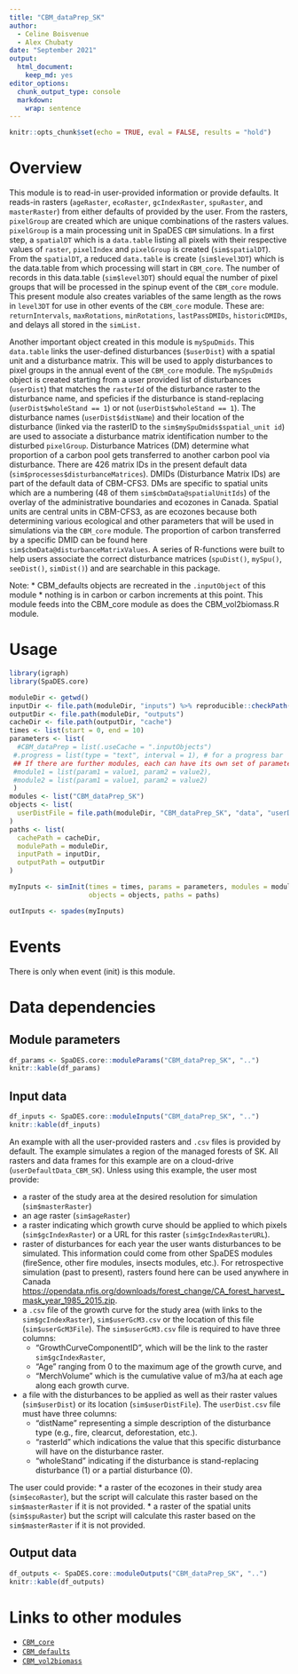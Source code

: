 ---
title: "CBM_dataPrep_SK"
author:
  - Celine Boisvenue
  - Alex Chubaty
date: "September 2021"
output:
  html_document:
    keep_md: yes
editor_options:
  chunk_output_type: console
  markdown: 
    wrap: sentence
---

```{r setup, include=FALSE}
knitr::opts_chunk$set(echo = TRUE, eval = FALSE, results = "hold")
```

# Overview

This module is to read-in user-provided information or provide defaults.
It reads-in rasters (`ageRaster`, `ecoRaster`, `gcIndexRaster`, `spuRaster`, and `masterRaster`) from either defaults of provided by the user.
From the rasters, `pixelGroup` are created which are unique combinations of the rasters values.
`pixelGroup` is a main processing unit in SpaDES `CBM` simulations.
In a first step, a `spatialDT` which is a `data.table` listing all pixels with their respective values of `raster`, `pixelIndex` and `pixelGroup` is created (`sim$spatialDT`).
From the `spatialDT`, a reduced `data.table` is create (`sim$level3DT`) which is the data.table from which processing will start in `CBM_core`.
The number of records in this data.table (`sim$level3DT`) should equal the number of pixel groups that will be processed in the spinup event of the `CBM_core` module.
This present module also creates variables of the same length as the rows in `level3DT` for use in other events of the `CBM_core` module.
These are: `returnIntervals`, `maxRotations`, `minRotations`, `lastPassDMIDs`, `historicDMIDs`, and delays all stored in the `simList.`

Another important object created in this module is `mySpuDmids`.
This `data.table` links the user-defined disturbances (`$userDist`) with a spatial unit and a disturbance matrix.
This will be used to apply disturbances to pixel groups in the annual event of the `CBM_core` module.
The `mySpuDmids` object is created starting from a user provided list of disturbances (`userDist`) that matches the `rasterId` of the disturbance raster to the disturbance name, and speficies if the disturbance is stand-replacing (`userDist$wholeStand == 1`) or not (`userDist$wholeStand == 1`).
The disturbance names (`userDist$distName`) and their location of the disturbance (linked via the rasterID to the `sim$mySpuDmids$spatial_unit id`) are used to associate a disturbance matrix identification number to the disturbed `pixelGroup`.
Disturbance Matrices (DM) determine what proportion of a carbon pool gets transferred to another carbon pool via disturbance.
There are 426 matrix IDs in the present default data (`sim$processes$disturbanceMatrices`).
DMIDs (Disturbance Matrix IDs) are part of the default data of CBM-CFS3.
DMs are specific to spatial units which are a numbering (48 of them `sim$cbmData@spatialUnitIds`) of the overlay of the administrative boundaries and ecozones in Canada.
Spatial units are central units in CBM-CFS3, as are ecozones because both determining various ecological and other parameters that will be used in simulations via the `CBM_core` module.
The proportion of carbon transferred by a specific DMID can be found here `sim$cbmData@disturbanceMatrixValues`.
A series of R-functions were built to help users associate the correct disturbance matrices (`spuDist()`, `mySpu()`, `seeDist()`, `simDist()`) and are searchable in this package.

Note: \* CBM_defaults objects are recreated in the `.inputObject` of this module \* nothing is in carbon or carbon increments at this point.
This module feeds into the CBM_core module as does the CBM_vol2biomass.R module.

# Usage

```{r module_dataprep_usage, eval=FALSE}
library(igraph)
library(SpaDES.core)

moduleDir <- getwd()
inputDir <- file.path(moduleDir, "inputs") %>% reproducible::checkPath(create = TRUE)
outputDir <- file.path(moduleDir, "outputs")
cacheDir <- file.path(outputDir, "cache")
times <- list(start = 0, end = 10)
parameters <- list(
  #CBM_dataPrep = list(.useCache = ".inputObjects")
 #.progress = list(type = "text", interval = 1), # for a progress bar
 ## If there are further modules, each can have its own set of parameters:
 #module1 = list(param1 = value1, param2 = value2),
 #module2 = list(param1 = value1, param2 = value2)
 )
modules <- list("CBM_dataPrep_SK")
objects <- list(
  userDistFile = file.path(moduleDir, "CBM_dataPrep_SK", "data", "userDist.csv")
)
paths <- list(
  cachePath = cacheDir,
  modulePath = moduleDir,
  inputPath = inputDir,
  outputPath = outputDir
)

myInputs <- simInit(times = times, params = parameters, modules = modules,
                    objects = objects, paths = paths)

outInputs <- spades(myInputs)
```

# Events

There is only when event (init) is this module.

# Data dependencies

## Module parameters

```{r moduleParams, echo = FALSE, eval = FALSE}
df_params <- SpaDES.core::moduleParams("CBM_dataPrep_SK", "..")
knitr::kable(df_params)
```

## Input data

```{r moduleInputs, echo = FALSE, eval = FALSE}
df_inputs <- SpaDES.core::moduleInputs("CBM_dataPrep_SK", "..")
knitr::kable(df_inputs)
```

An example with all the user-provided rasters and `.csv` files is provided by default.
The example simulates a region of the managed forests of SK.
All rasters and data frames for this example are on a cloud-drive (`userDefaultData_CBM_SK`).
Unless using this example, the user most provide:

-   a raster of the study area at the desired resolution for simulation (`sim$masterRaster`)
-   an age raster (`sim$ageRaster`)
-   a raster indicating which growth curve should be applied to which pixels (`sim$gcIndexRaster`) or a URL for this raster (`sim$gcIndexRasterURL`).
-   raster of disturbances for each year the user wants disturbances to be simulated. This information could come from other SpaDES modules (fireSence, other fire modules, insects modules, etc.). For retrospective simulation (past to present), rasters found here can be used anywhere in Canada <https://opendata.nfis.org/downloads/forest_change/CA_forest_harvest_mask_year_1985_2015.zip>.
-   a `.csv` file of the growth curve for the study area (with links to the `sim$gcIndexRaster`), `sim$userGcM3.csv` or the location of this file (`sim$userGcM3File`). The `sim$userGcM3.csv` file is required to have three columns:
    -   "GrowthCurveComponentID", which will be the link to the raster `sim$gcIndexRaster`,
    -   "Age" ranging from 0 to the maximum age of the growth curve, and
    -   "MerchVolume" which is the cumulative value of m3/ha at each age along each growth curve.
-   a file with the disturbances to be applied as well as their raster values (`sim$userDist`) or its location (`sim$userDistFile`). The `userDist.csv` file must have three columns:
    -   "distName" representing a simple description of the disturbance type (e.g., fire, clearcut, deforestation, etc.).
    -   "rasterId" which indications the value that this specific disturbance will have on the disturbance raster.
    -   "wholeStand" indicating if the disturbance is stand-replacing disturbance (1) or a partial disturbance (0).

The user could provide: \* a raster of the ecozones in their study area (`sim$ecoRaster`), but the script will calculate this raster based on the `sim$masterRaster` if it is not provided.
\* a raster of the spatial units (`sim$spuRaster`) but the script will calculate this raster based on the `sim$masterRaster` if it is not provided.

## Output data

```{r moduleOutputs, echo = FALSE, eval = FALSE}
df_outputs <- SpaDES.core::moduleOutputs("CBM_dataPrep_SK", "..")
knitr::kable(df_outputs)
```

# Links to other modules

-   [`CBM_core`](https://github.com/PredictiveEcology/CBM_core)
-   [`CBM_defaults`](https://github.com/PredictiveEcology/CBM_defaults)
-   [`CBM_vol2biomass`](https://github.com/PredictiveEcology/CBM_vol2biomass)
